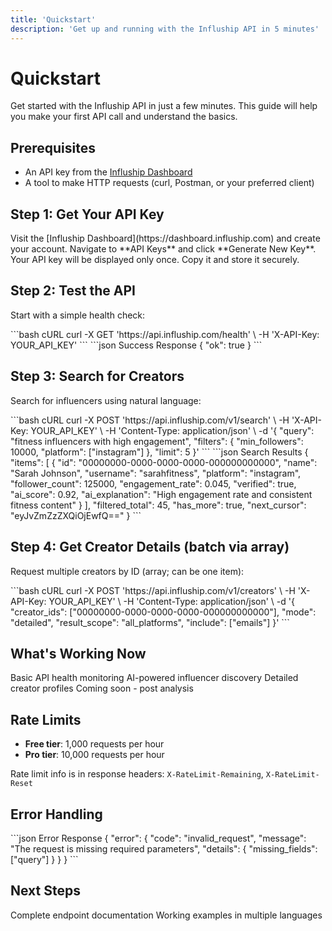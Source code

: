 ```yaml
---
title: 'Quickstart'
description: 'Get up and running with the Influship API in 5 minutes'
---
```


# Quickstart

Get started with the Influship API in just a few minutes. This guide will help you make your first API call and understand the basics.

## Prerequisites

- An API key from the [Influship Dashboard](https://dashboard.influship.com)
- A tool to make HTTP requests (curl, Postman, or your preferred client)

## Step 1: Get Your API Key

<Steps>
<Step title="Sign up">
  Visit the [Influship Dashboard](https://dashboard.influship.com) and create your account.
</Step>

<Step title='Generate API key'>
  Navigate to **API Keys** and click **Generate New Key**.
</Step>

<Step title="Copy your key">
  Your API key will be displayed only once. Copy it and store it securely.
</Step>
</Steps>

## Step 2: Test the API

Start with a simple health check:

<RequestExample>
  ```bash cURL curl -X GET 'https://api.influship.com/health' \ -H 'X-API-Key:
  YOUR_API_KEY' ```
</RequestExample>

<ResponseExample>
```json Success Response
{
  "ok": true
}
```
</ResponseExample>

## Step 3: Search for Creators

Search for influencers using natural language:

<RequestExample>
```bash cURL
curl -X POST 'https://api.influship.com/v1/search' \
  -H 'X-API-Key: YOUR_API_KEY' \
  -H 'Content-Type: application/json' \
  -d '{
    "query": "fitness influencers with high engagement",
    "filters": {
      "min_followers": 10000,
      "platform": ["instagram"]
    },
    "limit": 5
  }'
```
</RequestExample>

<ResponseExample>
```json Search Results
{
  "items": [
    {
      "id": "00000000-0000-0000-0000-000000000000",
      "name": "Sarah Johnson",
      "username": "sarahfitness",
      "platform": "instagram",
      "follower_count": 125000,
      "engagement_rate": 0.045,
      "verified": true,
      "ai_score": 0.92,
      "ai_explanation": "High engagement rate and consistent fitness content"
    }
  ],
  "filtered_total": 45,
  "has_more": true,
  "next_cursor": "eyJvZmZzZXQiOjEwfQ=="
}
```
</ResponseExample>

## Step 4: Get Creator Details (batch via array)

Request multiple creators by ID (array; can be one item):

<RequestExample>
```bash cURL
curl -X POST 'https://api.influship.com/v1/creators' \
  -H 'X-API-Key: YOUR_API_KEY' \
  -H 'Content-Type: application/json' \
  -d '{
    "creator_ids": ["00000000-0000-0000-0000-000000000000"],
    "mode": "detailed",
    "result_scope": "all_platforms",
    "include": ["emails"]
  }'
```
</RequestExample>

## What's Working Now

<CardGroup cols={2}>
<Card title="✅ Health Check" icon="check">
  Basic API health monitoring
</Card>

<Card title='✅ Creator Search' icon='search'>
  AI-powered influencer discovery
</Card>

<Card title='✅ Creator Details' icon='user'>
  Detailed creator profiles
</Card>

<Card title="⚠️ Content Analysis" icon="clock">
  Coming soon - post analysis
</Card>
</CardGroup>

## Rate Limits

- **Free tier**: 1,000 requests per hour
- **Pro tier**: 10,000 requests per hour

Rate limit info is in response headers: `X-RateLimit-Remaining`, `X-RateLimit-Reset`

## Error Handling

<ResponseExample>
```json Error Response
{
  "error": {
    "code": "invalid_request",
    "message": "The request is missing required parameters",
    "details": {
      "missing_fields": ["query"]
    }
  }
}
```
</ResponseExample>

## Next Steps

<CardGroup cols={2}>
<Card title="API Reference" icon="book" href="/api-reference">
  Complete endpoint documentation
</Card>

<Card title="Code Examples" icon="code" href="/examples">
  Working examples in multiple languages
</Card>
</CardGroup>
